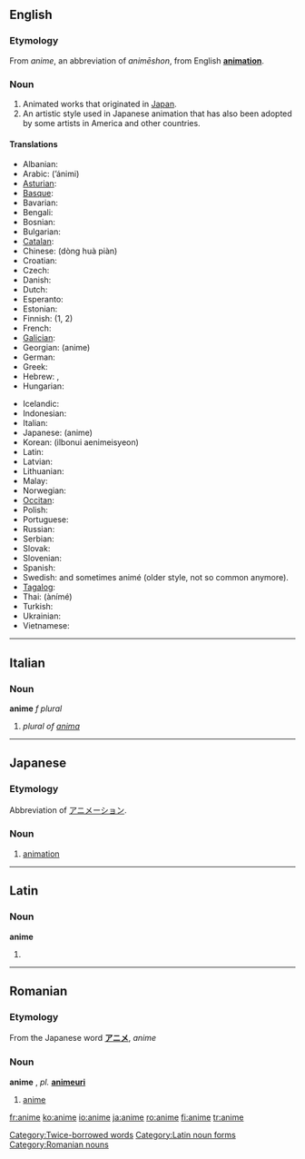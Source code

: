 {{see|animé}}
==English==

===Etymology===
From {{Ja.}} {{JAchar|[[アニメ]]}} ''anime'', an abbreviation of {{JAchar|[[アニメーション]]}} ''animēshon'', from English '''[[animation]]'''.

===Noun===
{{en-noun|pl=anime|pl2=animes}}

# Animated works that originated in [[Japan]].
# An artistic style used in Japanese animation that has also been adopted by some artists in America and other countries.

====Translations====
{{trans-top|Animated works that originated in Japan}}
*Albanian: {{t-|sq|anime|xs=Albanian}}
*Arabic: {{t|ar|أنمي}} (’ánimi) {{m}}
*[[Asturian]]: {{t-|ast|anime|xs=Asturian}}
*[[Basque]]: {{t-|eu|anime|xs=Basque}}
*Bavarian: {{tø|bar|anime}}
*Bengali: {{t|bn|অ্যানিমে|xs=Bengali}}
*Bosnian: {{t-|bs|anime}}
*Bulgarian: {{t-|bg|аниме}}
*[[Catalan]]: {{t-|ca|anime}}
*Chinese: {{t|cmn|日本动画|xs=Mandarin}} (dòng huà piàn)
*Croatian: {{t-|hr|anime}}
*Czech: {{t-|cs|anime}}
*Danish: {{t-|da|anime}}
*Dutch: {{t-|nl|anime}}
*Esperanto: {{t|eo|animeo|xs=Esperanto}}
*Estonian: {{t-|et|anime}}
*Finnish: {{t+|fi|anime}} (1, 2)
*French: {{t+|fr|animé}}
*[[Galician]]: {{t-|gl|anime|xs=Galician}}
*Georgian: {{t|ka|ანიმე|xs=Georgian}} (anime)
*German: {{t-|de|anime}}
*Greek: {{t-|el|anime}}
*Hebrew: {{t|he|אנימציה יפנית}}, {{t|he|אנימה}}
*Hungarian: {{t-|hu|anime}}
{{trans-mid}}
*Icelandic: {{t-|is|anime}}
*Indonesian: {{t-|id|anime|xs=Indonesian}}
*Italian: {{t-|it|anime}}
*Japanese: {{t-|ja|アニメ}} (anime)
*Korean: {{t|ko|일본의 애니메이션}} (ilbonui aenimeisyeon)
*Latin: {{t-|la|anime}}
*Latvian: {{t-|lv|anime|xs=Latvian}}
*Lithuanian: {{t-|lt|anime|xs=Lithuanian}}
*Malay: {{t-|ms|anime|xs=Malay}}
*Norwegian: {{t-|no|anime}}
*[[Occitan]]: {{t-|oc|anime|xs=Occitan}}
*Polish: {{t-|pl|anime}}
*Portuguese: {{t-|pt|anime}}
*Russian: {{t-|ru|аниме}} {{n}}
*Serbian: {{t-|sr|аниме}}
*Slovak: {{t-|sk|anime}}
*Slovenian: {{t-|sl|anime}}
*Spanish: {{t-|es|anime}}
*Swedish: {{t-|sv|anime}} {{c}} and sometimes animé (older style, not so common anymore).
*[[Tagalog]]: {{t-|tl|anime|xs=Tagalog}}
*Thai: {{t|th|อะนิเมะ|xs=Thai}} (ànímé)
*Turkish: {{t+|tr|anime}}
*Ukrainian: {{t|uk|aніме|xs=Ukrainian}}
*Vietnamese: {{t-|vi|anime|xs=Vietnamese}}
{{trans-bottom}}

[[Category:Twice-borrowed words]]

----

==Italian==

===Noun===
'''anime''' ''f plural''

# ''plural of [[anima]]''

----

==Japanese==

===Etymology===
Abbreviation of [[アニメーション]].

===Noun===
{{ja-noun|r|kata=アニメ|hidx=あにめ}}

# [[animation]]

----

==Latin==

===Noun===
'''anime''' {{m}}

# {{inflection of|animus#Latin|animus|voc|s}}

[[Category:Latin noun forms]]

----

==Romanian==

===Etymology===
From the Japanese word '''[[アニメ]]''', ''anime''

===Noun===
'''anime''' {{n}}, ''pl.'' '''[[animeuri]]'''

# [[#english|anime]]

[[Category:Romanian nouns]]

[[fr:anime]]
[[ko:anime]]
[[io:anime]]
[[ja:anime]]
[[ro:anime]]
[[fi:anime]]
[[tr:anime]]